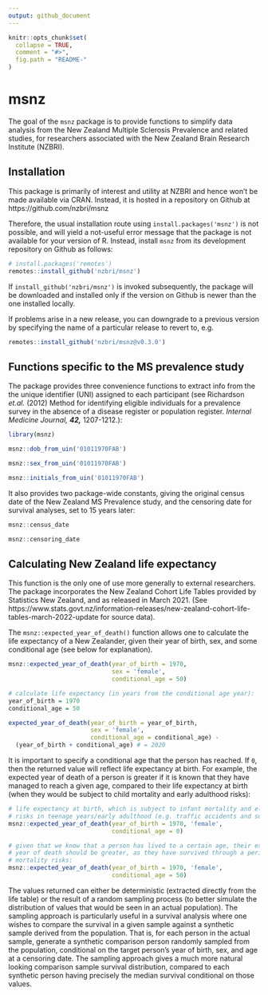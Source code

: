 ```yaml
---
output: github_document
---
```


<!-- README.md is generated from README.Rmd. Please edit that file -->

```r
knitr::opts_chunk$set(
  collapse = TRUE,
  comment = "#>",
  fig.path = "README-"
)
```

# msnz

The goal of the `msnz` package is to provide functions to simplify data 
analysis from the New Zealand Multiple Sclerosis Prevalence and related studies,
for researchers associated with the New Zealand Brain Research Institute 
(NZBRI).

## Installation

This package is primarily of interest and utility at NZBRI and hence won't be 
made available via CRAN. Instead, it is hosted in a repository on Github at 
https://github.com/nzbri/msnz
 
Therefore, the usual installation route using `install.packages('msnz')` is 
not possible, and will yield a not-useful error message that the package is not
available for your version of R. Instead, install `msnz` from its development
repository on Github as follows:

```r
# install.packages('remotes')
remotes::install_github('nzbri/msnz')
```
If `install_github('nzbri/msnz')` is invoked subsequently, the package will be
downloaded and installed only if the version on Github is newer than the one 
installed locally.

If problems arise in a new release, you can downgrade to a previous version by 
specifying the name of a particular release to revert to, e.g.

```r
remotes::install_github('nzbri/msnz@v0.3.0')
```

## Functions specific to the MS prevalence study

The package provides three convenience functions to extract info from the the
unique identifier (UNI) assigned to each participant (see Richardson _et.al._ 
(2012) Method for identifying eligible individuals for a prevalence survey in 
the absence of a disease register or population register. _Internal Medicine 
Journal,_ ***42,*** 1207-1212.):

```r
library(msnz)

msnz::dob_from_uin('01011970FAB')

msnz::sex_from_uin('01011970FAB')

msnz::initials_from_uin('01011970FAB')
```

It also provides two package-wide constants, giving the original census date of 
the New Zealand MS Prevalence study, and the censoring date for survival 
analyses, set to 15 years later:

```r
msnz::census_date

msnz::censoring_date
```

## Calculating New Zealand life expectancy

This function is the only one of use more generally to external researchers. The
package incorporates the New Zealand Cohort Life Tables provided by 
Statistics New Zealand, and as released in March 2021. (See https://www.stats.govt.nz/information-releases/new-zealand-cohort-life-tables-march-2022-update
for source data).

The `msnz::expected_year_of_death()` function allows one to calculate the life 
expectancy of a New Zealander, given their year of birth, sex, and some 
conditional age (see below for explanation).

```r
msnz::expected_year_of_death(year_of_birth = 1970, 
                             sex = 'female', 
                             conditional_age = 50)

# calculate life expectancy (in years from the conditional age year):
year_of_birth = 1970
conditional_age = 50

expected_year_of_death(year_of_birth = year_of_birth,
                       sex = 'female', 
                       conditional_age = conditional_age) - 
  (year_of_birth + conditional_age) # = 2020

```
It is important to specify a conditional age that the person has reached. If 
`0`, then the returned value will reflect life expectancy at birth. For example,
the expected year of death of a person is greater if it is known that they have 
managed to reach a given age, compared to their life expectancy at birth (when
they would be subject to child mortality and early adulthood risks):

```r
# life expectancy at birth, which is subject to infant mortality and elevated 
# risks in teenage years/early adulthood (e.g. traffic accidents and suicide):
msnz::expected_year_of_death(year_of_birth = 1970, 'female', 
                             conditional_age = 0)

# given that we know that a person has lived to a certain age, their expected 
# year of death should be greater, as they have survived through a period of
# mortality risks:
msnz::expected_year_of_death(year_of_birth = 1970, 'female', 
                             conditional_age = 50)

```

The values returned can either be deterministic (extracted directly from the 
life table) or the result of a random sampling process (to better simulate 
the distribution of values that would be seen in an actual population). The 
sampling approach is particularly useful in a survival analysis where one wishes
to compare the survival in a given sample against a synthetic sample derived
from the population. That is, for each person in the actual sample, generate a 
synthetic comparison person randomly sampled from the population, conditional
on the target person's year of birth, sex, and age at a censoring date. The
sampling approach gives a much more natural looking comparison sample 
survival distribution, compared to each synthetic person having precisely the 
median survival conditional on those values.
